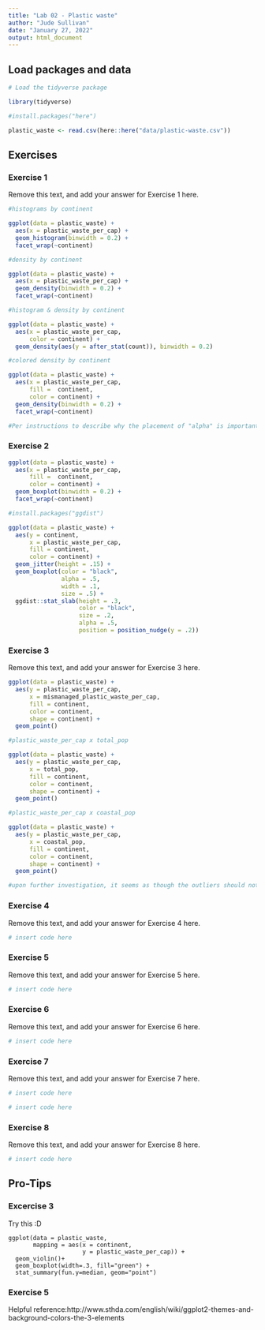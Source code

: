 ```yaml
---
title: "Lab 02 - Plastic waste"
author: "Jude Sullivan"
date: "January 27, 2022"
output: html_document
---
```


## Load packages and data

```r
# Load the tidyverse package

library(tidyverse)
```

```r

#install.packages("here")

plastic_waste <- read.csv(here::here("data/plastic-waste.csv"))

```

## Exercises

### Exercise 1

Remove this text, and add your answer for Exercise 1 here.

```r

#histograms by continent 

ggplot(data = plastic_waste) +
  aes(x = plastic_waste_per_cap) +
  geom_histogram(binwidth = 0.2) +
  facet_wrap(~continent)

```

```r

#density by continent

ggplot(data = plastic_waste) +
  aes(x = plastic_waste_per_cap) +
  geom_density(binwidth = 0.2) +
  facet_wrap(~continent)

```

```r

#histogram & density by continent 

ggplot(data = plastic_waste) +
  aes(x = plastic_waste_per_cap,
      color = continent) +
  geom_density(aes(y = after_stat(count)), binwidth = 0.2) 

```

```r

#colored density by continent 

ggplot(data = plastic_waste) +
  aes(x = plastic_waste_per_cap,
      fill =  continent,
      color = continent) +
  geom_density(binwidth = 0.2) +
  facet_wrap(~continent)

#Per instructions to describe why the placement of "alpha" is important, I believe I used facet wrong and should have overlapping plots by country rather than separate plots for each country... 

```

### Exercise 2

```r

ggplot(data = plastic_waste) +
  aes(x = plastic_waste_per_cap,
      fill =  continent,
      color = continent) +
  geom_boxplot(binwidth = 0.2) +
  facet_wrap(~continent)

```

```r

#install.packages("ggdist")

ggplot(data = plastic_waste) +
  aes(y = continent,
      x = plastic_waste_per_cap,
      fill = continent,
      color = continent) +
  geom_jitter(height = .15) +
  geom_boxplot(color = "black",
               alpha = .5,
               width = .1,
               size = .5) +
  ggdist::stat_slab(height = .3,
                    color = "black",
                    size = .2,
                    alpha = .5,
                    position = position_nudge(y = .2))

```

### Exercise 3

Remove this text, and add your answer for Exercise 3 here.

```r

ggplot(data = plastic_waste) +
  aes(y = plastic_waste_per_cap,
      x = mismanaged_plastic_waste_per_cap,
      fill = continent,
      color = continent,
      shape = continent) +
  geom_point()

```

```r

#plastic_waste_per_cap x total_pop 

ggplot(data = plastic_waste) +
  aes(y = plastic_waste_per_cap,
      x = total_pop,
      fill = continent,
      color = continent,
      shape = continent) +
  geom_point()

#plastic_waste_per_cap x coastal_pop

ggplot(data = plastic_waste) +
  aes(y = plastic_waste_per_cap,
      x = coastal_pop,
      fill = continent,
      color = continent,
      shape = continent) +
  geom_point()

#upon further investigation, it seems as though the outliers should not be there :O

```



### Exercise 4

Remove this text, and add your answer for Exercise 4 here.

```r
# insert code here
```

### Exercise 5

Remove this text, and add your answer for Exercise 5 here.

```r
# insert code here
```

### Exercise 6

Remove this text, and add your answer for Exercise 6 here.

```r
# insert code here
```

### Exercise 7

Remove this text, and add your answer for Exercise 7 here.

```r
# insert code here
```

```r
# insert code here
```

### Exercise 8

Remove this text, and add your answer for Exercise 8 here.

```r
# insert code here
```

## Pro-Tips

### Excercise 3

Try this :D

```
ggplot(data = plastic_waste, 
       mapping = aes(x = continent, 
                     y = plastic_waste_per_cap)) +
  geom_violin()+
  geom_boxplot(width=.3, fill="green") +
  stat_summary(fun.y=median, geom="point") 
```

### Exercise 5 

Helpful reference:http://www.sthda.com/english/wiki/ggplot2-themes-and-background-colors-the-3-elements




